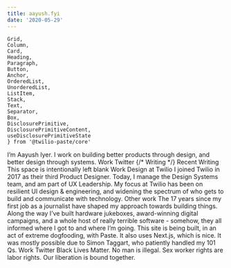 ```yaml
---
title: aayush.fyi
date: '2020-05-29'
---
```

    Grid,
    Column,
    Card,
    Heading,
    Paragraph,
    Button,
    Anchor,
    OrderedList, 
    UnorderedList, 
    ListItem,
    Stack,
    Text,
    Separator,
    Box,
    DisclosurePrimitive,
    DisclosurePrimitiveContent,
    useDisclosurePrimitiveState
    } from '@twilio-paste/core'

<Grid gutter="space40">
  <Column span={4} offset={1}>
    <Heading as="h1" variant="heading10">I&rsquo;m <Box as="span" backgroundColor="colorBackgroundBrandHighlight">Aayush Iyer</Box>. I work on building better products through design, and better design through systems.</Heading>
    <Box backgroundColor="colorText">
      <Stack orientation="horizontal" spacing="space60">
        <Link href="/work" passHref> 
          <Anchor>Work</Anchor>
         </Link>
        <Link href="//twitter.com/aayush" passHref> 
          <Anchor>Twitter</Anchor>
        </Link>
        {/* <Anchor>Writing</Anchor>         */}
      </Stack>
    </Box>
  </Column>
</Grid>
<Box marginTop="space100">
  <Grid gutter="space40">
    <Column span={4} offset={1}>
      <Heading as="h2" variant="heading20">Recent Writing</Heading>
      <Box as="div"
        borderWidth="borderWidth10"
        borderColor="colorBorderDark"
        borderStyle="solid"
        padding="space50"
        marginBottom="space50"
      >
        <Text as="p">This space is intentionally left blank</Text>
      </Box>
    </Column>
    <Column span={4}>
      <Heading as="h2" variant="heading20">Work</Heading> 
      <Heading as="h3" variant="heading40">Design at Twilio</Heading>
      <Paragraph>I joined Twilio in 2017 as their third Product Designer. Today, I manage the Design Systems team, and am part of UX Leadership. My focus at Twilio has been on resilient UI design &amp; engineering, and widening the spectrum of who gets to build and communicate with technology.</Paragraph>
      <Heading as="h3" variant="heading40">Other work</Heading>
      <Paragraph>The 17 years since my first job as a journalist have shaped my approach towards building things. Along the way I&rsquo;ve built hardware jukeboxes, award-winning digital campaigns, and a whole host of really terrible software - somehow, they all informed where I got to and where I&rsquo;m going.</Paragraph>
    </Column>
  </Grid>
</Box>
<Box as="section"
  marginTop="space50"
  paddingTop="space100"
  paddingBottom="space100"
  backgroundColor="colorBackgroundInverse"
>
  <Grid gutter={["space0","space0","space100"]}>
    <Column span={[8,8,2]} offset={[1,1,1]}>
      <Text
        as="p"
        color="colorTextInverse"
      >
        This site is being built, in an act of extreme dogfooding, with <Link href="//paste.twilio.design/" passHref><Text
        as="a" color="colorTextInverse">Paste</Text></Link>. It also uses <Link href="//nextjs.org/" passHref><Text
        as="a" color="colorTextInverse">Next.js</Text></Link>, which is nice. It was mostly possible due to <Link href="//simontaggart.com/" passHref><Text
        as="a" color="colorTextInverse">Simon Taggart</Text></Link>, who patiently handled my 101 Qs.
      </Text>
    </Column>
    <Column span={[8,8,2]} offset={[1,1,1]}>
      <Box>
        <Stack orientation="vertical" spacing="space30">
          <Link href="/work" passHref> 
            <Text as="a" color="colorTextInverse">Work</Text>
          </Link>
          <Link href="//twitter.com/aayush" passHref> 
            <Text as="a" color="colorTextInverse">Twitter</Text>
          </Link>
        </Stack>
      </Box>
    </Column>
    <Column span={[8,8,3]} offset={[1,1,0]}>
      <Box>
        <Stack orientation="vertical" spacing="space30">
          <Text as="p" color="colorTextInverse">Black Lives Matter.</Text>
          <Text as="p" color="colorTextInverse">No man is illegal.</Text>
          <Text as="p" color="colorTextInverse">Sex worker rights are labor rights.</Text>
          <Text as="p" color="colorTextInverse">Our liberation is bound together.</Text>
        </Stack>
      </Box>
    </Column>
  </Grid>
</Box>


